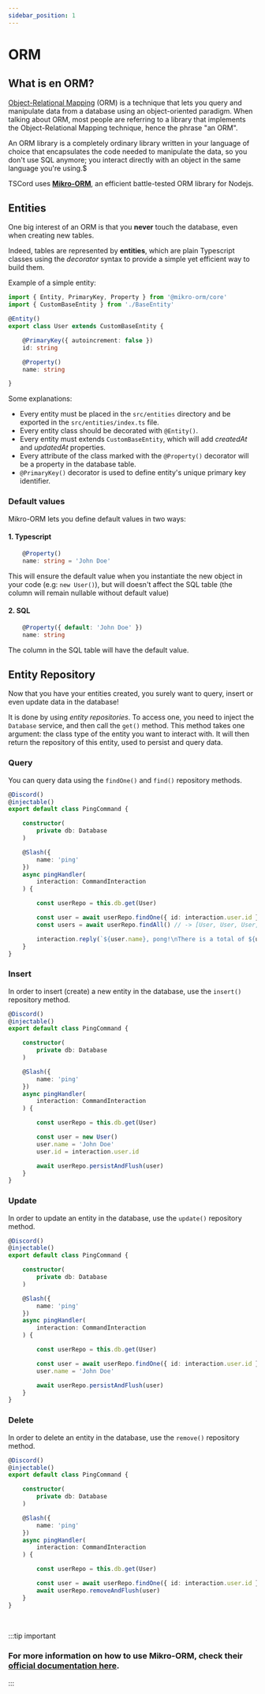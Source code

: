 ```yaml
---
sidebar_position: 1
---
```


# ORM

## What is en ORM?

[Object-Relational Mapping](https://en.wikipedia.org/wiki/Object-relational_mapping) (ORM) is a technique that lets you query and manipulate data from a database using an object-oriented paradigm. When talking about ORM, most people are referring to a library that implements the Object-Relational Mapping technique, hence the phrase "an ORM".

An ORM library is a completely ordinary library written in your language of choice that encapsulates the code needed to manipulate the data, so you don't use SQL anymore; you interact directly with an object in the same language you're using.$

TSCord uses **[Mikro-ORM](https://mikro-orm.io/)**, an efficient battle-tested ORM library for Nodejs.

## Entities

One big interest of an ORM is that you **never** touch the database, even when creating new tables.

Indeed, tables are represented by **entities**, which are plain Typescript classes using the *decorator* syntax to provide a simple yet efficient way to build them.

Example of a simple entity:

```ts title=src/entities/User.ts
import { Entity, PrimaryKey, Property } from '@mikro-orm/core'
import { CustomBaseEntity } from './BaseEntity'

@Entity()
export class User extends CustomBaseEntity {

    @PrimaryKey({ autoincrement: false })
    id: string

    @Property()
    name: string

}
```

Some explanations:
- Every entity must be placed in the `src/entities` directory and be exported in the `src/entities/index.ts` file.
- Every entity class should be decorated with `@Entity()`.
- Every entity must extends `CustomBaseEntity`, which will add *createdAt* and *updatedAt* properties.
- Every attribute of the class marked with the `@Property()` decorator will be a property in the database table.
- `@PrimaryKey()` decorator is used to define entity's unique primary key identifier.

### Default values

Mikro-ORM lets you define default values in two ways:

#### 1. Typescript

```ts
    @Property()
    name: string = 'John Doe'
```

This will ensure the default value when you instantiate the new object in your code (e.g: `new User()`), but will doesn't affect the SQL table (the column will remain nullable without default value)

#### 2. SQL 

```ts
    @Property({ default: 'John Doe' })
    name: string
```

The column in the SQL table will have the default value.
 
## Entity Repository

Now that you have your entities created, you surely want to query, insert or even update data in the database!

It is done by using *entity repositories*. To access one, you need to inject the `Database` service, and then call the `get()` method.
This method takes one argument: the class type of the entity you want to interact with.
It will then return the repository of this entity, used to persist and query data.

### Query

You can query data using the `findOne()` and `find()` repository methods.

```ts
@Discord()
@injectable()
export default class PingCommand {

    constructor(
        private db: Database
    )

    @Slash({ 
        name: 'ping' 
    })
    async pingHandler(
        interaction: CommandInteraction
    ) {

        const userRepo = this.db.get(User)

        const user = await userRepo.findOne({ id: interaction.user.id }) // -> User
        const users = await userRepo.findAll() // -> [User, User, User, ...]

        interaction.reply(`${user.name}, pong!\nThere is a total of ${users.length} users in the database.`)
    }
} 
```

### Insert

In order to insert (create) a new entity in the database, use the `insert()` repository method.

```ts
@Discord()
@injectable()
export default class PingCommand {

    constructor(
        private db: Database
    )

    @Slash({ 
        name: 'ping' 
    })
    async pingHandler(
        interaction: CommandInteraction
    ) {

        const userRepo = this.db.get(User)

        const user = new User()
        user.name = 'John Doe'
        user.id = interaction.user.id

        await userRepo.persistAndFlush(user)
    }
}
```

### Update

In order to update an entity in the database, use the `update()` repository method.

```ts
@Discord()
@injectable()
export default class PingCommand {

    constructor(
        private db: Database
    )

    @Slash({ 
        name: 'ping' 
    })
    async pingHandler(
        interaction: CommandInteraction
    ) {

        const userRepo = this.db.get(User)

        const user = await userRepo.findOne({ id: interaction.user.id })
        user.name = 'John Doe'

        await userRepo.persistAndFlush(user)
    }
}
```

### Delete

In order to delete an entity in the database, use the `remove()` repository method.

```ts
@Discord()
@injectable()
export default class PingCommand {

    constructor(
        private db: Database
    )

    @Slash({ 
        name: 'ping' 
    })
    async pingHandler(
        interaction: CommandInteraction
    ) {

        const userRepo = this.db.get(User)

        const user = await userRepo.findOne({ id: interaction.user.id })
        await userRepo.removeAndFlush(user)
    }
}
```

<br/>

:::tip important
### For more information on how to use Mikro-ORM, check their **[official documentation here](https://mikro-orm.io/docs/)**.
:::